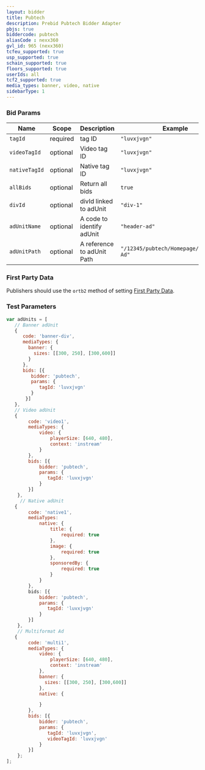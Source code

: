 ```yaml
---
layout: bidder
title: Pubtech
description: Prebid Pubtech Bidder Adapter
pbjs: true
biddercode: pubtech
aliasCode : nexx360
gvl_id: 965 (nexx360)
tcfeu_supported: true
usp_supported: true
schain_supported: true
floors_supported: true
userIds: all
tcf2_supported: true
media_types: banner, video, native
sidebarType: 1
---
```


### Bid Params


| Name          | Scope    | Description                | Example                                   | Type      |
|---------------|----------|----------------------------|--------------------------------------     |-----------|
| `tagId`       | required | tag ID                     | `"luvxjvgn"`                              | `string`  |
| `videoTagId`  | optional | Video tag ID               | `"luvxjvgn"`                              | `string`  |
| `nativeTagId` | optional | Native tag ID              | `"luvxjvgn"`                              | `string`  |
| `allBids`     | optional | Return all bids            | `true`                                    | `boolean` |
| `divId`       | optional | divId linked to adUnit     | `"div-1"`                                 | `string`  |
| `adUnitName`  | optional | A code to identify adUnit  | `"header-ad"`                             | `string`  |
| `adUnitPath`  | optional | A reference to adUnit Path | `"/12345/pubtech/Homepage/HP/Header-Ad"`  | `string`  |

### First Party Data

Publishers should use the `ortb2` method of setting [First Party Data](https://docs.prebid.org/features/firstPartyData.html).

### Test Parameters

```javascript
var adUnits = [
   // Banner adUnit
   {
      code: 'banner-div',
      mediaTypes: {
        banner: {
          sizes: [[300, 250], [300,600]]
        }
      },
      bids: [{
         bidder: 'pubtech',
         params: {
            tagId: 'luvxjvgn'
         }
       }]
   },
   // Video adUnit
   {
        code: 'video1',
        mediaTypes: {
            video: {
                playerSize: [640, 480],
                context: 'instream'
            }
        },
        bids: [{
            bidder: 'pubtech',
            params: {
               tagId: 'luvxjvgn'
            }
        }]
    },
     // Native adUnit
   {
        code: 'native1',
        mediaTypes:
            native: {
                title: {
                    required: true
                },
                image: {
                    required: true
                },
                sponsoredBy: {
                    required: true
                }
            }
        },
        bids: [{
            bidder: 'pubtech',
            params: {
               tagId: 'luvxjvgn'
            }
        }]
    },
    // Multiformat Ad
   {
        code: 'multi1',
        mediaTypes: {
            video: {
                playerSize: [640, 480],
                context: 'instream'
            },
            banner: {
              sizes: [[300, 250], [300,600]]
            },
            native: {

            }
        },
        bids: [{
            bidder: 'pubtech',
            params: {
               tagId: 'luvxjvgn',
               videoTagId: 'luvxjvgn'
            }
        }]
    };
];
```
